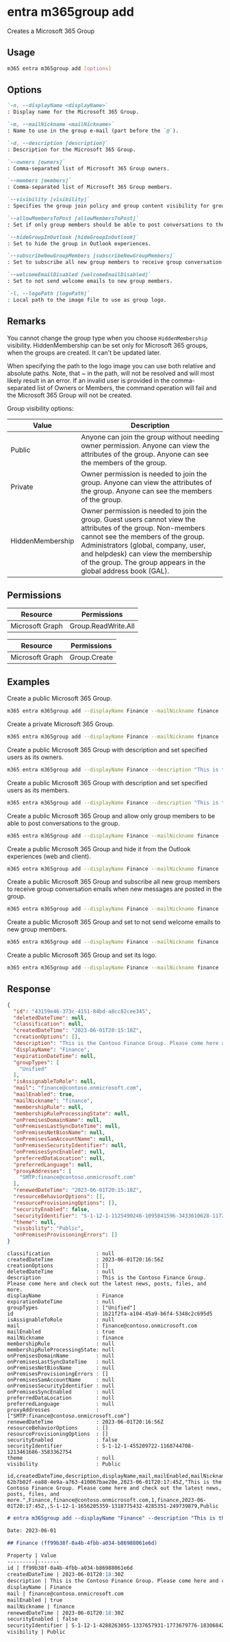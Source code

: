 
# entra m365group add

Creates a Microsoft 365 Group

## Usage

```sh
m365 entra m365group add [options]
```

## Options

```md definition-list
`-n, --displayName <displayName>`
: Display name for the Microsoft 365 Group.

`-m, --mailNickname <mailNickname>`
: Name to use in the group e-mail (part before the `@`).

`-d, --description [description]`
: Description for the Microsoft 365 Group.

`--owners [owners]`
: Comma-separated list of Microsoft 365 Group owners.

`--members [members]`
: Comma-separated list of Microsoft 365 Group members.

`--visibility [visibility]`
: Specifies the group join policy and group content visibility for groups. Allowed values: `Private`, `Public`, or `HiddenMembership`. Defaults to `Public`.

`--allowMembersToPost [allowMembersToPost]`
: Set if only group members should be able to post conversations to the group.

`--hideGroupInOutlook [hideGroupInOutlook]`
: Set to hide the group in Outlook experiences.

`--subscribeNewGroupMembers [subscribeNewGroupMembers]`
: Set to subscribe all new group members to receive group conversation emails when new messages are posted in the group.

`--welcomeEmailDisabled [welcomeEmailDisabled]`
: Set to not send welcome emails to new group members.

`-l, --logoPath [logoPath]`
: Local path to the image file to use as group logo.
```

<Global />

## Remarks

You cannot change the group type when you choose `HiddenMembership` visibility. HiddenMembership can be set only for Microsoft 365 groups, when the groups are created. It can't be updated later.

When specifying the path to the logo image you can use both relative and absolute paths. Note, that ~ in the path, will not be resolved and will most likely result in an error.
If an invalid user is provided in the comma-separated list of Owners or Members, the command operation will fail and the Microsoft 365 Group will not be created.

Group visibility options:

Value	| Description
-------|-------------
Public | Anyone can join the group without needing owner permission. Anyone can view the attributes of the group. Anyone can see the members of the group.
Private | Owner permission is needed to join the group. Anyone can view the attributes of the group. Anyone can see the members of the group.
HiddenMembership | Owner permission is needed to join the group. Guest users cannot view the attributes of the group. Non-members cannot see the members of the group. Administrators (global, company, user, and helpdesk) can view the membership of the group. The group appears in the global address book (GAL).

## Permissions

<Tabs>
  <TabItem value="Delegated">

  | Resource        | Permissions         |
  |-----------------|---------------------|
  | Microsoft Graph | Group.ReadWrite.All |

  </TabItem>
  <TabItem value="Application">

  | Resource        | Permissions  |
  |-----------------|--------------|
  | Microsoft Graph | Group.Create |

  </TabItem>
</Tabs>

## Examples

Create a public Microsoft 365 Group.

```sh
m365 entra m365group add --displayName Finance --mailNickname finance
```

Create a private Microsoft 365 Group.

```sh
m365 entra m365group add --displayName Finance --mailNickname finance --visibility Private
```

Create a public Microsoft 365 Group with description and set specified users as its owners.

```sh
m365 entra m365group add --displayName Finance --description "This is the Contoso Finance Group. Please come here and check out the latest news, posts, files, and more." --mailNickname finance --owners "DebraB@contoso.onmicrosoft.com,DiegoS@contoso.onmicrosoft.com"
```

Create a public Microsoft 365 Group with description and set specified users as its members.

```sh
m365 entra m365group add --displayName Finance --description "This is the Contoso Finance Group. Please come here and check out the latest news, posts, files, and more." --mailNickname finance --members "DebraB@contoso.onmicrosoft.com,DiegoS@contoso.onmicrosoft.com"
```

Create a public Microsoft 365 Group and allow only group members to be able to post conversations to the group.

```sh
m365 entra m365group add --displayName Finance --mailNickname finance --allowMembersToPost
```

Create a public Microsoft 365 Group and hide it from the Outlook experiences (web and client).

```sh
m365 entra m365group add --displayName Finance --mailNickname finance --hideGroupInOutlook
```

Create a public Microsoft 365 Group and subscribe all new group members to receive group conversation emails when new messages are posted in the group.

```sh
m365 entra m365group add --displayName Finance --mailNickname finance --subscribeNewGroupMembers
```

Create a public Microsoft 365 Group and set to not send welcome emails to new group members.

```sh
m365 entra m365group add --displayName Finance --mailNickname finance --welcomeEmailDisabled
```

Create a public Microsoft 365 Group and set its logo.

```sh
m365 entra m365group add --displayName Finance --mailNickname finance --logoPath images/logo.png
```

## Response

<Tabs>
  <TabItem value="JSON">

  ```json
  {
    "id": "43159e46-373c-4151-84bd-a8cc82cee345",
    "deletedDateTime": null,
    "classification": null,
    "createdDateTime": "2023-06-01T20:15:18Z",
    "creationOptions": [],
    "description": "This is the Contoso Finance Group. Please come here and check out the latest news, posts, files, and more.",
    "displayName": "Finance",
    "expirationDateTime": null,
    "groupTypes": [
      "Unified"
    ],
    "isAssignableToRole": null,
    "mail": "finance@contoso.onmicrosoft.com",
    "mailEnabled": true,
    "mailNickname": "finance",
    "membershipRule": null,
    "membershipRuleProcessingState": null,
    "onPremisesDomainName": null,
    "onPremisesLastSyncDateTime": null,
    "onPremisesNetBiosName": null,
    "onPremisesSamAccountName": null,
    "onPremisesSecurityIdentifier": null,
    "onPremisesSyncEnabled": null,
    "preferredDataLocation": null,
    "preferredLanguage": null,
    "proxyAddresses": [
      "SMTP:finance@contoso.onmicrosoft.com"
    ],
    "renewedDateTime": "2023-06-01T20:15:18Z",
    "resourceBehaviorOptions": [],
    "resourceProvisioningOptions": [],
    "securityEnabled": false,
    "securityIdentifier": "S-1-12-1-1125490246-1095841596-3433610628-1172557442",
    "theme": null,
    "visibility": "Public",
    "onPremisesProvisioningErrors": []
  }
  ```

  </TabItem>
  <TabItem value="Text">

  ```text
  classification               : null
  createdDateTime              : 2023-06-01T20:16:56Z
  creationOptions              : []
  deletedDateTime              : null
  description                  : This is the Contoso Finance Group. Please come here and check out the latest news, posts, files, and more.
  displayName                  : Finance
  expirationDateTime           : null
  groupTypes                   : ["Unified"]
  id                           : 1b21f2fa-a104-45a9-b6f4-5348c2c695d5
  isAssignableToRole           : null
  mail                         : finance@contoso.onmicrosoft.com
  mailEnabled                  : true
  mailNickname                 : finance
  membershipRule               : null
  membershipRuleProcessingState: null
  onPremisesDomainName         : null
  onPremisesLastSyncDateTime   : null
  onPremisesNetBiosName        : null
  onPremisesProvisioningErrors : []
  onPremisesSamAccountName     : null
  onPremisesSecurityIdentifier : null
  onPremisesSyncEnabled        : null
  preferredDataLocation        : null
  preferredLanguage            : null
  proxyAddresses               : ["SMTP:finance@contoso.onmicrosoft.com"]
  renewedDateTime              : 2023-06-01T20:16:56Z
  resourceBehaviorOptions      : []
  resourceProvisioningOptions  : []
  securityEnabled              : false
  securityIdentifier           : S-1-12-1-455209722-1168744708-1213461686-3583362754
  theme                        : null
  visibility                   : Public
  ```

  </TabItem>
  <TabItem value="CSV">

  ```csv
  id,createdDateTime,description,displayName,mail,mailEnabled,mailNickname,renewedDateTime,securityEnabled,securityIdentifier,visibility
  62b7b02f-ea88-4e9a-a763-410067bae20e,2023-06-01T20:17:45Z,"This is the Contoso Finance Group. Please come here and check out the latest news, posts, files, and more.",Finance,finance@contoso.onmicrosoft.com,1,finance,2023-06-01T20:17:45Z,,S-1-12-1-1656205359-1318775432-4285351-249739879,Public
  ```

  </TabItem>
  <TabItem value="Markdown">

  ```md
  # entra m365group add --displayName "Finance" --description "This is the Contoso Finance Group. Please come here and check out the latest news, posts, files, and more." --mailNickname "finance"

  Date: 2023-06-01

  ## Finance (ff99b38f-0a4b-4fbb-a034-b86988061e6d)

  Property | Value
  ---------|-------
  id | ff99b38f-0a4b-4fbb-a034-b86988061e6d
  createdDateTime | 2023-06-01T20:18:30Z
  description | This is the Contoso Finance Group. Please come here and check out the latest news, posts, files, and more.
  displayName | Finance
  mail | finance@contoso.onmicrosoft.com
  mailEnabled | true
  mailNickname | finance
  renewedDateTime | 2023-06-01T20:18:30Z
  securityEnabled | false
  securityIdentifier | S-1-12-1-4288263055-1337657931-1773679776-1830684296
  visibility | Public
  ```

  </TabItem>
</Tabs>
